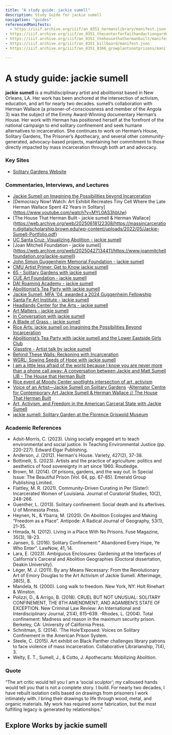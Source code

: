 ```yaml
---
title: "A study guide: jackie sumell"
description: Study Guide for jackie sumell
navigation: "guides"
referencedManifests:
  - https://iiif.archive.org/iiif/an_0351_hermanslibrary/manifest.json
- https://iiif.archive.org/iiif/an_0351_thecenterforfaithandactiongarden/manifest.json
- https://iiif.archive.org/iiif/an_0351_thehousethathermanbuilt/manifest.json
- https://iiif.archive.org/iiif/an_0351_billboard/manifest.json
- https://iiif.archive.org/iiif/an_0351_0366_growplantsnotprisons/manifest.json

---
```


# A study guide: jackie sumell
**jackie sumell** is a multidisciplinary artist and abolitionist based in New Orleans, LA. Her work has been anchored at the intersection of activism, education, and art for nearly two decades. sumell’s collaboration with Herman Wallace (a prisoner-of-consciousness and member of the Angola 3) was the subject of the Emmy Award-Winning documentary Herman’s House. Her work with Herman has positioned herself at the forefront of the national campaign to end solitary confinement and seek humane alternatives to incarceration. She continues to work on Herman’s House, Solitary Gardens, The Prisoner’s Apothecary, and several other community-generated, advocacy-based projects, maintaining her commitment to those directly impacted by mass incarceration through both art and advocacy.

### Key Sites
- [Solitary Gardens Website](https://web.archive.org/web/20250726121004/https://solitarygardens.org/about)

### Commentaries, Interviews, and Lectures
- [Jackie Sumell on Imagining the Possibilities beyond Incarceration](https://www.youtube.com/watch?v=pvFIcTStlc0)
- [Democracy Now! Watch: Art Exhibit Recreates Tiny Cell Where the Late Herman Wallace Spent 42 Years in Solitary] (https://www.youtube.com/watch?v=MYL0AS3hbUw)
- [The House That Herman Built - jackie sumell & Herman Wallace] (https://web.archive.org/web/20250618122308/https://massincarceration.digitalscholarship.brown.edu/wp-content/uploads/2022/05/Jackie-Sumell-Portfolio.pdf)
- [UC Santa Cruz: Visualizing Abolition - jackie sumell](https://visualizingabolition.ucsc.edu/staging/artists/jackie-sumell/)
- [Joan Mitchell Foundation - jackie sumell] (https://web.archive.org/web/20250427134411/https://www.joanmitchellfoundation.org/jackie-sumell)
- [John Simon Guggenheim Memorial Foundation - jackie sumell](https://web.archive.org/web/20250525143115/https://www.gf.org/fellows/jackie-sumell/)
- [CMU Artist Primer: Get to Know jackie sumell](https://web.archive.org/web/20250709223949/https://art.cmu.edu/event/artist-lecture-jackie-sumell/)
- [65 - Solitary Gardens with jackie sumell](https://web.archive.org/web/20250613191548/https://solidarityapothecary.org/the-frontline-herbalism-podcast/jackie-interview/)
- [CUE Art Foundation - jackie sumell](https://cueartfoundation.org/jackie-sumell)
- [DAI Roaming Academy - jackie sumell](https://web.archive.org/web/20240926011359/https://cueartfoundation.org/jackie-sumell)
- [Abolitionist’s Tea Party with jackie sumell](https://web.archive.org/web/20250420043155/https://sjmusart.org/event/abolitionists-tea-party-jackie-sumell)
- [Jackie Sumell, MFA '04, awarded a 2024 Guggenheim Fellowship](https://web.archive.org/web/20240511054852/https://art.stanford.edu/news/jackie-sumell-mfa-04-awarded-2024-guggenheim-fellowship)
- [Santa Fe Art Institute - jackie sumell](https://web.archive.org/web/20241113223137/https://sfai.org/people/jackie-sumell/)
- [Headlands Center for the Arts - jackie sumell](https://www.headlands.org/artist/jackie-sumell/)
- [Art Matters - jackie sumell](https://web.archive.org/web/20250722151025/https://www.artmattersfoundation.org/grantees/jackie-sumell-2021)
- [In Conversation with jackie sumell](https://web.archive.org/web/20241008191209/https://yalepaprika.com/folds/abolition-in-practice/in-conversation-with-jackie-sumell)
- [A Blade of Grass - jackie sumell](https://web.archive.org/web/20250709032633/https://www.abladeofgrass.org/fellows/jackie-sumell)
- [Rice Arts: jackie sumell on Imagining the Possibilities Beyond Incarceration](https://arts.rice.edu/event/department-art/jackie-sumell-imagining-possibilities-beyond-incarceration)
- [Abolitionist’s Tea Party with jackie sumell and the Lower Eastside Girls Club](https://web.archive.org/web/20250320030058/https://www.moma.org/calendar/events/9106)
- [Glasstire - Artist talk by jackie sumell](https://web.archive.org/web/20250513071945/https://glasstire.com/events/2024/02/27/artist-talk-by-jackie-sumell/)
- [Behind These Walls: Reckoning with Incarceration](https://web.archive.org/web/20250623091129/https://www.pewcenterarts.org/grant/behind-these-walls-reckoning-incarceration)
- [WGRL: Sowing Seeds of Hope with jackie sumell](https://web.archive.org/web/20250618101355/http://wgrl.nyc/sowing-seeds-of-hope-with-jackie-sumell/)
- [I am a little less afraid of the world because I know you are never more than a phone call away: A conversation between Jackie and Matt Sumell](https://web.archive.org/web/20250521011632/http://www.antenna.works/i-am-a-little-less-afraid-of-the-world-because-i-know-you-are-never-more-than-a-phone-call-away-a-conversation-between-jackie-and-matt-sumell/)
[IJB - The House that Herman Built](https://web.archive.org/web/20250622021414/https://imanijacquelinebrown.net/The-House-That-Herman-Built)
- [Rice event at Moody Center spotlights intersection of art, activism](https://news.rice.edu/news/2024/rice-event-moody-center-spotlights-intersection-art-activism)
- [Voice of an Artist—Jackie Sumell on Solitary Gardens](https://web.archive.org/web/20250418221132/https://wheatoncollege.edu/event/voice-of-an-artist-jackie-sumell-on-solitary-gardens/)
-[Alternator Centre for Contemporary Art Jackie Sumell & Herman Wallace // The House That Herman Built](https://www.alternatorcentre.com/events/jackie-sumell-herman-wallace-the-house-that-herman-built)
- [Art, Activism, and Freedom in the American Carceral State with Jackie Sumell](https://www.youtube.com/watch?v=AiHChrMVoNw)
- [jackie sumell: Solitary Garden at the Florence Griswold Museum](https://www.youtube.com/watch?v=epXum5tja7c)

### Academic References
- Adsit-Morris, C. (2023). Using socially engaged art to teach environmental and social justice. In Teaching Environmental Justice (pp. 220-227). Edward Elgar Publishing.
- Anderson, J. (2012). Herman's House. Variety, 427(2), 37-38.
- Bottinelli, S. (2023). Artists and the practice of agriculture: politics and aesthetics of food sovereignty in art since 1960. Routledge. 
- Brown, M. (2014). Of prisons, gardens, and the way out. In Special Issue: The Beautiful Prison (Vol. 64, pp. 67-85). Emerald Group Publishing Limited.
- Flattley, M. R. (2021). Community-Driven Curating in Per (Sister): Incarcerated Women of Louisiana. Journal of Curatorial Studies, 10(2), 248-266.
- Guenther, L. (2013). Solitary confinement: Social death and its afterlives. U of Minnesota Press. 
- Heynen, N., & Ybarra, M. (2020). On Abolition Ecologies and Making “Freedom as a Place”. Antipode: A Radical Journal of Geography, 53(1), 21-35.
- Himada, N. (2012). Living in a Place With No Prisons. Fuse Magazine, 35(3), 18-23.
- Jansen, S. (2016). Solitary Confinement:" Abandoned Every Hope, Ye Who Enter". LawNow, 41, 14.
- Lara, E. (2023). Ambiguous Enclosures: Gardening at the Interfaces of California's Carceral and Abolition Geographies (Doctoral dissertation, Deakin University).
- Léger, M. J. (2011). By any Means Necessary: From the Revolutionary Art of Emory Douglas to the Art Activism of Jackie Sumell. Afterimage, 38(5), 8.
- Mandela, N. (2000). Long walk to freedom. New York, NY: Holt Rinehart & Winston.
- Polizzi, D., & Arrigo, B. (2018). CRUEL BUT NOT UNUSUAL: SOLITARY CONFINEMENT, THE 8TH AMENDMENT, AND AGAMBEN’S STATE OF EXCEPTION. New Criminal Law Review: An International and Interdisciplinary
Journal, 21(4), 615–639. 
-Rhodes, L. (2004). Total confinement: Madness and reason in the maximum security prison. Berkeley, CA: University of California Press. 
- Schnitman, S. (2014). ‘The Hole’Exposed: Voices on Solitary Confinement in the American Prison System. 
- Steele, C. (2015). Art exhibit on Black Panther challenges library patrons to face violence of mass incarceration. Collaborative Librarianship, 7(4), 3.
- Welty, E. T., Sumell, J., & Cotto, J. Apothecarts: Mobilizing Abolition.

### Quote
“The art critic would tell you I am a ‘social sculptor’; my calloused hands would tell you that is not a complete story. I build. For nearly two decades, I have rebuilt isolation cells based on drawings from prisoners I work intimately with. I bring their drawings to life through wood, metal, and organic materials. My work has required some fabrication, but the most fulfilling legacy is generated by relationships.”

## Explore Works by jackie sumell

<ReferencedItems />
